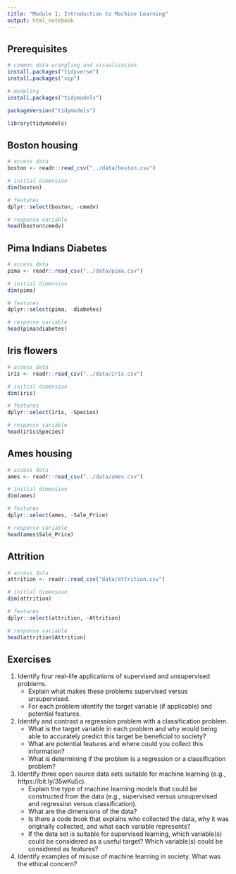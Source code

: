 ```yaml
---
title: "Module 1: Introduction to Machine Learning"
output: html_notebook
---
```


## Prerequisites

```r
# common data wrangling and visualization
install.packages("tidyverse")
install.packages("vip")

# modeling
install.packages("tidymodels")
```

```r
packageVersion("tidymodels")

library(tidymodels)
```

## Boston housing

```r
# access data
boston <- readr::read_csv("../data/boston.csv") 

# initial dimension
dim(boston)

# features
dplyr::select(boston, -cmedv)

# response variable
head(boston$cmedv)
```

## Pima Indians Diabetes

```r
# access data
pima <- readr::read_csv("../data/pima.csv") 

# initial dimension
dim(pima)

# features
dplyr::select(pima, -diabetes)

# response variable
head(pima$diabetes)
```

## Iris flowers

```r
# access data
iris <- readr::read_csv("../data/iris.csv") 

# initial dimension
dim(iris)

# features
dplyr::select(iris, -Species)

# response variable
head(iris$Species)
```

## Ames housing

```r
# access data
ames <- readr::read_csv("../data/ames.csv") 

# initial dimension
dim(ames)

# features
dplyr::select(ames, -Sale_Price)

# response variable
head(ames$Sale_Price)
```

## Attrition

```r
# access data
attrition <- readr::read_csv("data/attrition.csv") 

# initial dimension
dim(attrition)

# features
dplyr::select(attrition, -Attrition)

# response variable
head(attrition$Attrition)
```

## Exercises

1. Identify four real-life applications of supervised and unsupervised problems.
   - Explain what makes these problems supervised versus unsupervised.
   - For each problem identify the target variable (if applicable) and potential
     features.

2. Identify and contrast a regression problem with a classification problem.
   - What is the target variable in each problem and why would being able to
     accurately predict this target be beneficial to society?
   - What are potential features and where could you collect this information?
   - What is determining if the problem is a regression or a classification
     problem?

3. Identify three open source data sets suitable for machine learning (e.g.,
   https://bit.ly/35wKu5c).
   - Explain the type of machine learning models that could be constructed from
     the data (e.g., supervised versus unsupervised and regression versus
     classification).
   - What are the dimensions of the data?
   - Is there a code book that explains who collected the data, why it was
     originally collected, and what each variable represents?
   - If the data set is suitable for supervised learning, which variable(s) could
     be considered as a useful target? Which variable(s) could be considered as
     features?

4. Identify examples of misuse of machine learning in society. What was the
   ethical concern?
